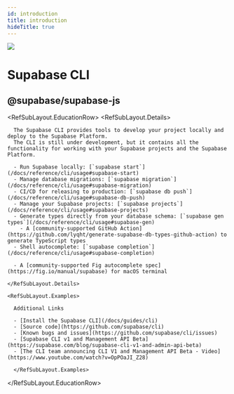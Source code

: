 ```yaml
---
id: introduction
title: introduction
hideTitle: true
---
```


<div className="flex items-start gap-6 not-prose mb-16">
  <img src="/docs/img/icons/cli-icon.svg" className="w-8 h-8 rounded" />
  <div className="flex flex-col gap-2">
    <h1 className="text-3xl text-scale-1200 m-0">Supabase CLI</h1>
    <h2 className="text-base font-mono text-scale-1100">@supabase/supabase-js</h2>
  </div>
</div>

<RefSubLayout.EducationRow>
  <RefSubLayout.Details>

      The Supabase CLI provides tools to develop your project locally and deploy to the Supabase Platform.
      The CLI is still under development, but it contains all the functionality for working with your Supabase projects and the Supabase Platform.

      - Run Supabase locally: [`supabase start`](/docs/reference/cli/usage#supabase-start)
      - Manage database migrations: [`supabase migration`](/docs/reference/cli/usage#supabase-migration)
      - CI/CD for releasing to production: [`supabase db push`](/docs/reference/cli/usage#supabase-db-push)
      - Manage your Supabase projects: [`supabase projects`](/docs/reference/cli/usage#supabase-projects)
      - Generate types directly from your database schema: [`supabase gen types`](/docs/reference/cli/usage#supabase-gen)
        - A [community-supported GitHub Action](https://github.com/lyqht/generate-supabase-db-types-github-action) to generate TypeScript types
      - Shell autocomplete: [`supabase completion`](/docs/reference/cli/usage#supabase-completion)

      - A [community-supported Fig autocomplete spec](https://fig.io/manual/supabase) for macOS terminal

    </RefSubLayout.Details>

    <RefSubLayout.Examples>

      Additional Links

      - [Install the Supabase CLI](/docs/guides/cli)
      - [Source code](https://github.com/supabase/cli)
      - [Known bugs and issues](https://github.com/supabase/cli/issues)
      - [Supabase CLI v1 and Management API Beta](https://supabase.com/blog/supabase-cli-v1-and-admin-api-beta)
      - [The CLI team announcing CLI V1 and Management API Beta - Video](https://www.youtube.com/watch?v=OpPOaJI_Z28)

      </RefSubLayout.Examples>

  </RefSubLayout.EducationRow>
